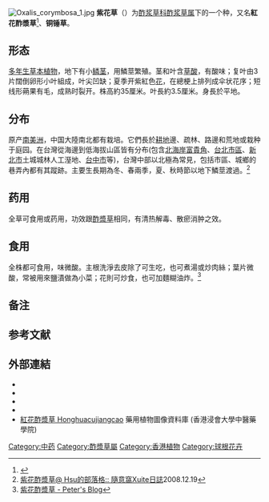 {{Speciesbox 
| name = 紫花酢漿草
| image = Oxalis corymbosa 2.jpg
| image_width = 200px
| image_caption = 開花的紫花酢漿草，攝於[[香港|香港]][[薄扶林郊野公園|薄扶林郊野公園]]
| genus = Oxalis 
| species = corymbosa
| authority = [[DC.|DC.]]
}}
[[File:Oxalis_corymbosa_1.jpg|thumb]]
'''紫花{{zy|酢|cù|ㄘㄨˋ}}{{zy|浆|jiāng|ㄐㄧㄤ}}草'''{{NoteTag|1={{zy|酢|cù|ㄘㄨˋ}}{{zy|浆|jiāng|ㄐㄧㄤ}}：古代一种含有酸味的饮料。见《汉典》词条：[https://www.zdic.net/hans/酢浆 【酢浆】]。民间误将“浆”写作“酱”，查无根据，不宜采用。}}（{{lang|la|''Oxalis corymbosa''}}）为[[酢浆草科|酢浆草科]][[酢浆草属|酢浆草属]]下的一个种，又名'''紅花酢漿草'''<ref>{{Cite web |url=http://db.kib.ac.cn/CNFlora/SearchResult.aspx?CPNI=CPNI-029-06690 |title=存档副本 |access-date=2021-10-16 |archive-date=2021-10-16 |archive-url=https://web.archive.org/web/20211016105025/http://db.kib.ac.cn/CNFlora/SearchResult.aspx?CPNI=CPNI-029-06690 |dead-url=no }}</ref>、'''铜锤草'''。

==形态==
[[多年生草本植物|多年生草本植物]]，地下有小[[鳞茎|鳞茎]]，用鱗莖繁殖。茎和叶含[[草酸|草酸]]，有酸味；复叶由3片闊倒卵形小叶組成，叶尖凹缺；夏季开紫紅色[[花|花]]，在總梗上排列成伞状花序；短线形蒴果有毛，成熟时裂开。株高約35厘米。叶長約3.5厘米。身長於平地。

==分布==
原产[[南美洲|南美洲]]，中国大陸南北都有栽培。它們長於[[耕地|耕地]]邊、疏林、路邊和荒地或栽种于庭园。在台灣從海邊到低海拔山區皆有分布(包含[[北海岸|北海岸]][[富貴角|富貴角]]、[[台北市區|台北市區]]、[[新北市|新北市]]土城城林人工溼地、[[台中市|台中市]]等)，台灣中部以北極為常見，包括市區、城鄉的巷弄內都有其蹤跡。主要生長期為冬、春兩季，夏、秋時節以地下鱗莖渡過。<ref>[https://blog.xuite.net/hsu042/twblog1/122928291 紫花酢漿草@ Hsu的部落格:: 隨意窩Xuite日誌]2008.12.19</ref>

==药用==
{{medical}}
全草可食用或药用，功效跟[[酢漿草|酢漿草]]相同，有清热解毒、散瘀消肿之效。

==食用==
全株都可食用，味微酸。主根洗淨去皮除了可生吃，也可煮湯或炒肉絲；葉片微酸，常被用來鹽漬做為小菜；花則可炒食，也可加麵糊油炸。<ref>[https://pkblog0438.blogspot.com/2017/03/blog-post.html 紫花酢漿草 - Peter's Blog]</ref>

== 备注 ==
{{NoteFoot}}

==参考文献==
{{commons category|Oxalis corymbosa}}
{{wikispecies|Oxalis corymbosa}}
{{Reflist}}

==外部連結==
*{{web reference|URL=http://www.producegreen.org.hk/hkwildflower/100flower/flower_49.htm|title=紅花酢漿草|work=香港野花網|year=2008年|date=5月11日|access-date=2008-05-11|archive-date=2021-04-13|archive-url=https://web.archive.org/web/20210413065349/http://www.producegreen.org.hk/hkwildflower/100flower/flower_49.htm|dead-url=no}}
*{{web reference|URL=http://www.hulu.com.tw/tfd/oxalis_2H.htm|title=紅花酢漿草|work=葫蘆中醫藥專業資訊網|year=2008年|date=5月11日|access-date=2008-05-11|archive-date=2006-05-27|archive-url=https://web.archive.org/web/20060527185234/http://www.hulu.com.tw/tfd/oxalis_2H.htm|dead-url=yes}}
*{{web reference|URL=http://sjmm.loxa.edu.tw/02-03-40.htm|title=紅花酢漿草|work=鳳西國中自然生態網|year=2008年|date=5月11日|access-date=2008-05-11|archive-date=2015-12-29|archive-url=https://web.archive.org/web/20151229070154/http://sjmm.loxa.edu.tw/02-03-40.htm|dead-url=no}}
* {{TaiBNET| zh=紫花酢浆草 | id=203415 | binomial=Oxalis corymbosa | authority=DC., 1824 | var= | accessdate=2013-01-24}}	
* [http://libproject.hkbu.edu.hk/was40/detail?lang=ch&channelid=1288&searchword=herb_id=D00628 紅花酢漿草 Honghuacujiangcao] 藥用植物圖像資料庫 (香港浸會大學中醫藥學院) {{zh-hant}}{{en}}

{{wikispecies-inline|Oxalis corymbosa|紫花酢浆草}}
{{Taxonbar|from=Q3722690}}

[[Category:中药|Category:中药]]
[[Category:酢漿草屬|Category:酢漿草屬]]
[[Category:香港植物|Category:香港植物]]
[[Category:球根花卉|Category:球根花卉]]